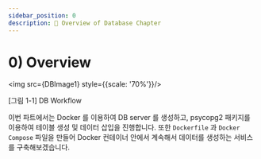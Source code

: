 ```yaml
---
sidebar_position: 0
description: 📌 Overview of Database Chapter
---
```


# 0) Overview

<div style={{textAlign: 'center'}}>

<img src={DBImage1} style={{scale: '70%'}}/>

[그림 1-1] DB Workflow
</div>

이번 파트에서는 Docker 를 이용하여 DB server 를 생성하고, psycopg2 패키지를 이용하여 테이블 생성 및 데이터 삽입을 진행합니다. 
또한 `Dockerfile` 과 `Docker Compose` 파일을 만들어 Docker 컨테이너 안에서 계속해서 데이터를 생성하는 서비스를 구축해보겠습니다.
